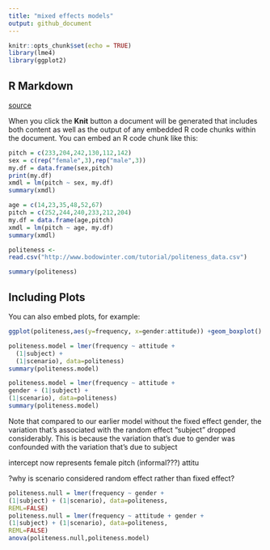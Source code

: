 ```yaml
---
title: "mixed effects models"
output: github_document
---
```


```r
knitr::opts_chunk$set(echo = TRUE)
library(lme4)
library(ggplot2)

```

## R Markdown

[source](http://www.bodowinter.com/tutorial/bw_LME_tutorial2.pdf bodo winter tutorial 2)

When you click the **Knit** button a document will be generated that includes both content as well as the output of any embedded R code chunks within the document. You can embed an R code chunk like this:

```r
pitch = c(233,204,242,130,112,142)
sex = c(rep("female",3),rep("male",3))
my.df = data.frame(sex,pitch)
print(my.df)
xmdl = lm(pitch ~ sex, my.df)
summary(xmdl)
```
```r
age = c(14,23,35,48,52,67)
pitch = c(252,244,240,233,212,204)
my.df = data.frame(age,pitch)
xmdl = lm(pitch ~ age, my.df)
summary(xmdl)

```
```r
politeness <- 
read.csv("http://www.bodowinter.com/tutorial/politeness_data.csv")
```

```r
summary(politeness)
```
## Including Plots

You can also embed plots, for example:

```r
ggplot(politeness,aes(y=frequency, x=gender:attitude)) +geom_boxplot()

```
```r
politeness.model = lmer(frequency ~ attitude +
  (1|subject) +
  (1|scenario), data=politeness)
summary(politeness.model)

```

```r
politeness.model = lmer(frequency ~ attitude +
gender + (1|subject) +
(1|scenario), data=politeness)
summary(politeness.model)
```
Note that compared to our earlier model without the fixed effect gender, the
variation that’s associated with the random effect “subject” dropped considerably.
This is because the variation that’s due to gender was confounded with the
variation that’s due to subject

intercept now represents female pitch (informal???)
attitu

?why is scenario considered random effect rather than fixed effect?


```r
politeness.null = lmer(frequency ~ gender +
(1|subject) + (1|scenario), data=politeness,
REML=FALSE)
politeness.null = lmer(frequency ~ attitude + gender + 
(1|subject) + (1|scenario), data=politeness,
REML=FALSE)
anova(politeness.null,politeness.model)
```


